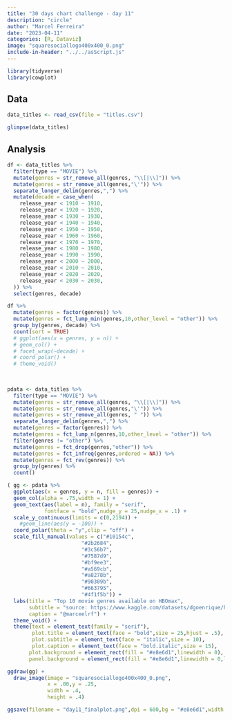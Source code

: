 ```yaml
---
title: "30 days chart challenge - day 11"
description: "circle"
author: "Marcel Ferreira"
date: "2023-04-11"
categories: [R, Dataviz]
image: "squaresociallogo400x400_0.png"
include-in-header: "../../asScript.js"
---
```


```r
library(tidyverse)
library(cowplot)
```

## Data

```r
data_titles <- read_csv(file = "titles.csv")
```

```r
glimpse(data_titles)
```

## Analysis

```r
df <- data_titles %>%
  filter(type == "MOVIE") %>%
  mutate(genres = str_remove_all(genres, "\\[|\\]")) %>%
  mutate(genres = str_remove_all(genres,"\'")) %>%
  separate_longer_delim(genres,",") %>%
  mutate(decade = case_when(
    release_year < 1910 ~ 1910,
    release_year < 1920 ~ 1920,
    release_year < 1930 ~ 1930,
    release_year < 1940 ~ 1940,
    release_year < 1950 ~ 1950,
    release_year < 1960 ~ 1960,
    release_year < 1970 ~ 1970,
    release_year < 1980 ~ 1980,
    release_year < 1990 ~ 1990,
    release_year < 2000 ~ 2000,
    release_year < 2010 ~ 2010,
    release_year < 2020 ~ 2020,
    release_year < 2030 ~ 2030,
  )) %>%
  select(genres, decade)
```

```r
df %>%
  mutate(genres = factor(genres)) %>%
  mutate(genres = fct_lump_min(genres,10,other_level = "other")) %>%
  group_by(genres, decade) %>%
  count(sort = TRUE)
  # ggplot(aes(x = genres, y = n)) +
  # geom_col() +
  # facet_wrap(~decade) +
  # coord_polar() +
  # theme_void()
  
  
```

```r
pdata <- data_titles %>%
  filter(type == "MOVIE") %>%
  mutate(genres = str_remove_all(genres, "\\[|\\]")) %>%
  mutate(genres = str_remove_all(genres,"\'")) %>%
  mutate(genres = str_remove_all(genres, " ")) %>%
  separate_longer_delim(genres,",") %>%
  mutate(genres = factor(genres)) %>%
  mutate(genres = fct_lump_n(genres,10,other_level = "other")) %>% 
  filter(genres != "other") %>%
  mutate(genres = fct_drop(genres,"other")) %>%
  mutate(genres = fct_infreq(genres,ordered = NA)) %>%
  mutate(genres = fct_rev(genres)) %>%
  group_by(genres) %>%
  count()
```

```r
( gg <- pdata %>%
  ggplot(aes(x = genres, y = n, fill = genres)) +
  geom_col(alpha = .75,width = 1) +
  geom_text(aes(label = n), family = "serif",
            fontface = "bold",nudge_y = 25,nudge_x = .1) +
  scale_y_continuous(limits = c(0,2194)) +
    #geom_line(aes(y = -100)) +
  coord_polar(theta = "y",clip = "off") +
  scale_fill_manual(values = c("#10154c",
                        "#2b2684",
                        "#3c56b7",
                        "#7587d9",
                        "#bf9ee3",
                        "#a569cb",
                        "#a8278b",
                        "#90309b",
                        "#663795",
                        "#4f1f5b")) +
  labs(title = "Top 10 movie genres available on HBOmax",
       subtitle = "source: https://www.kaggle.com/datasets/dgoenrique/hbo-max-movies-and-tv-shows",
       caption = "@marceelrf") +
  theme_void() +
  theme(text = element_text(family = "serif"),
        plot.title = element_text(face = "bold",size = 25,hjust = .5),
        plot.subtitle = element_text(face = "italic",size = 10),
        plot.caption = element_text(face = "bold.italic",size = 15),
       plot.background = element_rect(fill = "#e8e6d1",linewidth = 0),
       panel.background = element_rect(fill = "#e8e6d1",linewidth = 0,linetype = "blank")))
```

```r
ggdraw(gg) +
  draw_image(image = "squaresociallogo400x400_0.png",
             x = .00,y = .25,
             width = .4,
             height = .4)
```

```r
ggsave(filename = "day11_finalplot.png",dpi = 600,bg = "#e8e6d1",width = 10)
```
